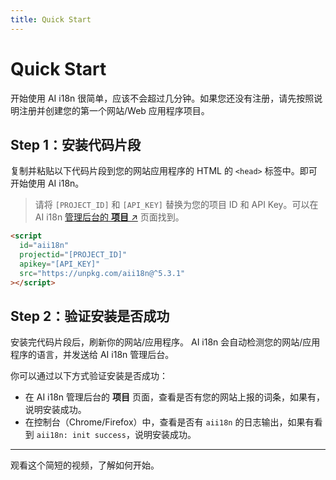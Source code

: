 ```yaml
---
title: Quick Start
---
```


# Quick Start

开始使用 AI i18n 很简单，应该不会超过几分钟。如果您还没有注册，请先按照说明注册并创建您的第一个网站/Web 应用程序项目。

## Step 1：安装代码片段

复制并粘贴以下代码片段到您的网站应用程序的 HTML 的 `<head>` 标签中。即可开始使用 AI i18n。

> 请将 `[PROJECT_ID]` 和 `[API_KEY]` 替换为您的项目 ID 和 API Key。可以在 AI i18n [管理后台的 **项目** ↗](https://app.aii18n.com/projects) 页面找到。

```html filename="Add Ai i18n code inside the <head> of your site"
<script
  id="aii18n"
  projectid="[PROJECT_ID]"
  apikey="[API_KEY]"
  src="https://unpkg.com/aii18n@^5.3.1"
></script>
```

## Step 2：验证安装是否成功

安装完代码片段后，刷新你的网站/应用程序。
AI i18n 会自动检测您的网站/应用程序的语言，并发送给 AI i18n 管理后台。

你可以通过以下方式验证安装是否成功：

- 在 AI i18n 管理后台的 **项目** 页面，查看是否有您的网站上报的词条，如果有，说明安装成功。
- 在控制台（Chrome/Firefox）中，查看是否有 `aii18n` 的日志输出，如果有看到 `aii18n: init success`，说明安装成功。

---

观看这个简短的视频，了解如何开始。
